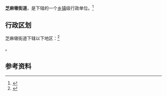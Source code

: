 {{中国乡级行政区|37/13/12/002/000}}

'''芝麻墩街道'''，是{{PRC admin/fullname|37/13/12/002/000|3}}下辖的一个[[乡镇|乡镇]]级行政单位。<ref>{{PRC admin/ref sgc|{{PRC admin/parent|37/13/12/002/000}}}}</ref>

== 行政区划 ==

芝麻墩街道下辖以下地区：<ref>{{PRC admin/ref sgc|37/13/12/002/000}}</ref>

{{PRC admin/children|37/13/12/002/000}}。

== 参考资料 ==

{{reflist}}

{{行政区划小作品}}
{{PRC admin/navcat|37/13/12/002/000}}